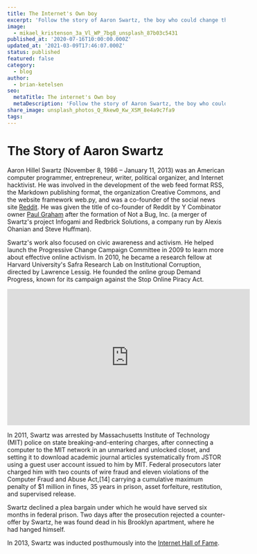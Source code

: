 ```yaml
---
title: The Internet's Own boy
excerpt: 'Follow the story of Aaron Swartz, the boy who could change the world'
image:
  - mikael_kristenson_3a_Vl_WP_7bg8_unsplash_87b03c5431
published_at: '2020-07-16T10:00:00.000Z'
updated_at: '2021-03-09T17:46:07.000Z'
status: published
featured: false
category:
  - blog
author:
  - brian-ketelsen
seo:
  metaTitle: The internet's Own boy
  metaDescription: 'Follow the story of Aaron Swartz, the boy who could change the world'
share_image: unsplash_photos_Q_Rkew0_Kw_XSM_8e4a9c7fa9
tags:
---
```


# The Story of Aaron Swartz

Aaron Hillel Swartz (November 8, 1986 – January 11, 2013) was an American computer programmer, entrepreneur, writer, political organizer, and Internet hacktivist. He was involved in the development of the web feed format RSS, the Markdown publishing format, the organization Creative Commons, and the website framework web.py, and was a co-founder of the social news site [Reddit](https://reddit.com). He was given the title of co-founder of Reddit by Y Combinator owner [Paul Graham](<https://en.wikipedia.org/wiki/Paul_Graham_(programmer)>) after the formation of Not a Bug, Inc. (a merger of Swartz's project Infogami and Redbrick Solutions, a company run by Alexis Ohanian and Steve Huffman).

Swartz's work also focused on civic awareness and activism. He helped launch the Progressive Change Campaign Committee in 2009 to learn more about effective online activism. In 2010, he became a research fellow at Harvard University's Safra Research Lab on Institutional Corruption, directed by Lawrence Lessig. He founded the online group Demand Progress, known for its campaign against the Stop Online Piracy Act.

<iframe
  width="560"
  height="315"
  src="https://www.youtube.com/embed/PFQGjEJ9PEc"
  frameborder="0"
  allow="accelerometer; autoplay; encrypted-media; gyroscope; picture-in-picture"
  allowfullscreen
></iframe>

In 2011, Swartz was arrested by Massachusetts Institute of Technology (MIT) police on state breaking-and-entering charges, after connecting a computer to the MIT network in an unmarked and unlocked closet, and setting it to download academic journal articles systematically from JSTOR using a guest user account issued to him by MIT. Federal prosecutors later charged him with two counts of wire fraud and eleven violations of the Computer Fraud and Abuse Act,[14] carrying a cumulative maximum penalty of $1 million in fines, 35 years in prison, asset forfeiture, restitution, and supervised release.

Swartz declined a plea bargain under which he would have served six months in federal prison. Two days after the prosecution rejected a counter-offer by Swartz, he was found dead in his Brooklyn apartment, where he had hanged himself.

In 2013, Swartz was inducted posthumously into the [Internet Hall of Fame](https://www.internethalloffame.org//).
